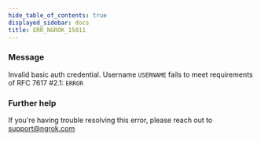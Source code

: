 ```yaml
---
hide_table_of_contents: true
displayed_sidebar: docs
title: ERR_NGROK_15011
---
```


### Message

Invalid basic auth credential. Username `USERNAME` fails to meet requirements of RFC 7617 #2.1: `ERROR`

### Further help

If you're having trouble resolving this error, please reach out to [support@ngrok.com](mailto:support@ngrok.com?subject=Help%20with%20ERR_NGROK_15011)
